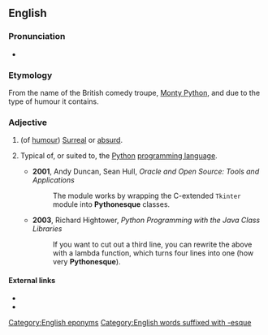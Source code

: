 ==English==

===Pronunciation===
*{{audio|en-uk-Pythonesque.ogg|Audio (UK)}}

===Etymology===
From the name of the British comedy troupe, [[Monty Python]], and due to the type of humour it contains.

===Adjective===
{{en-adj}}

# (of [[humour]]) [[surreal|Surreal]] or [[absurd]].
# {{computing|informal}} Typical of, or suited to, the [[Python]] [[programming language]].
#* '''2001''', Andy Duncan, Sean Hull, ''Oracle and Open Source: Tools and Applications''
#*: The module works by wrapping the C-extended <code>Tkinter</code> module into '''Pythonesque''' classes.
#* '''2003''', Richard Hightower, ''Python Programming with the Java Class Libraries''
#*: If you want to cut out a third line, you can rewrite the above with a lambda function, which turns four lines into one (how very '''Pythonesque''').

====External links====
* {{pedialite|Monty Python}}
* {{pedialite|Monty Python's Flying Circus}}
[[Category:English eponyms]]
[[Category:English words suffixed with -esque]]